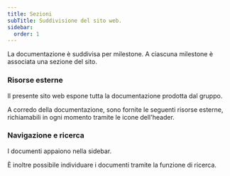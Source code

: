 ```yaml
---
title: Sezioni
subTitle: Suddivisione del sito web.
sidebar:
  order: 1
---
```



La documentazione è suddivisa per milestone. A ciascuna milestone è associata una sezione del sito.

<CardGrid>
	<LinkCard
		title="Documenti RTB"
		subTitle="Requirements and Technology Baseline"
		href="/rtb/introduzione/"
		/>
</CardGrid>

### Risorse esterne

Il presente sito web espone tutta la documentazione prodotta dal gruppo.

A corredo della documentazione, sono fornite le seguenti risorse esterne, richiamabili in ogni momento tramite le icone dell'header.

<CardGrid>
	<LinkCard
		title="Repository GitHub"
		subTitle="Requirements and Technology Baseline"
		href="https://github.com/Error-418-SWE/Documenti/tree/main"
		target="_blank"
		/>
	<LinkCard
		title="Dashboard Grafana"
		subTitle="Requirements and Technology Baseline"
		href="https://error418swe.grafana.net/public-dashboards/9392efccc5a5427c850fc9ec81df7dff"
		target="_blank"
		/>
</CardGrid>

### Navigazione e ricerca

I documenti appaiono nella sidebar.

È inoltre possibile individuare i documenti tramite la funzione di ricerca.
